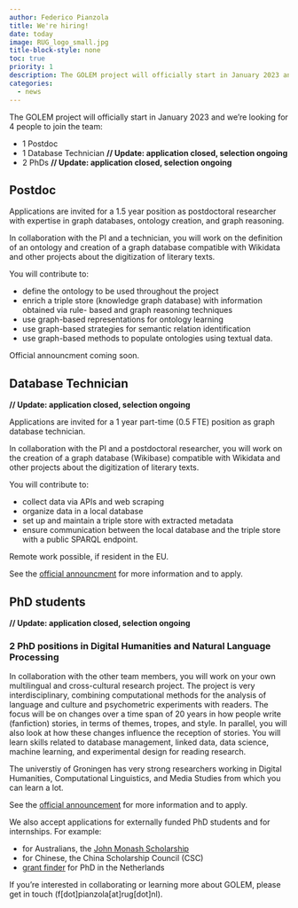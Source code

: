 ```yaml
---
author: Federico Pianzola
title: We're hiring!
date: today
image: RUG_logo_small.jpg
title-block-style: none
toc: true
priority: 1
description: The GOLEM project will officially start in January 2023 and we're looking for 4 people to join the team!
categories:
  - news
---
```


The GOLEM project will officially start in January 2023 and we're looking for 4 people to join the team:

- 1 Postdoc
- 1 Database Technician **// Update: application closed, selection ongoing**
- 2 PhDs **// Update: application closed, selection ongoing**

## Postdoc

Applications are invited for a 1.5 year position as postdoctoral researcher with expertise in graph databases, ontology creation, and graph reasoning.

In collaboration with the PI and a technician, you will work on the definition of an ontology and creation of a graph database compatible with Wikidata and other projects about the digitization of literary texts.

You will contribute to:

- define the ontology to be used throughout the project
- enrich a triple store (knowledge graph database) with information obtained via rule-
based and graph reasoning techniques
- use graph-based representations for ontology learning
- use graph-based strategies for semantic relation identification
- use graph-based methods to populate ontologies using textual data.

Official announcment coming soon.

## Database Technician

**// Update: application closed, selection ongoing**

Applications are invited for a 1 year part-time (0.5 FTE) position as graph database technician. 

In collaboration with the PI and a postdoctoral researcher, you will work on the creation of a graph database (Wikibase) compatible with Wikidata and other projects about the digitization of literary texts.

You will contribute to:

- collect data via APIs and web scraping
- organize data in a local database
- set up and maintain a triple store with extracted metadata
- ensure communication between the local database and the triple store with a public SPARQL endpoint.

Remote work possible, if resident in the EU.

See the [official announcment](https://www.rug.nl/about-ug/work-with-us/job-opportunities/?details=00347-02S0009RCP&cat=obp) for more information and to apply.

## PhD students

**// Update: application closed, selection ongoing**

### 2 PhD positions in Digital Humanities and Natural Language Processing

In collaboration with the other team members, you will work on your own multilingual and cross-cultural research project. The project is very interdisciplinary, combining computational methods for the analysis of language and culture and psychometric experiments with readers. The focus will be on changes over a time span of 20 years in how people write (fanfiction) stories, in terms of themes, tropes, and style. In parallel, you will also look at how these changes influence the reception of stories. You will learn skills related to database management, linked data, data science, machine learning, and experimental design for reading research.

The universtiy of Groningen has very strong researchers working in Digital Humanities, Computational Linguistics, and Media Studies from which you can learn a lot. 

See the [official announcement](https://www.rug.nl/about-ug/work-with-us/job-opportunities/?details=00347-02S0009QIP&cat=wp) for more information and to apply.

We also accept applications for externally funded PhD students and for internships. For example:

- for Australians, the [John Monash Scholarship](https://www.johnmonash.com/scholarships/benefits)
- for Chinese, the China Scholarship Council (CSC)
- [grant finder](https://www.rug.nl/education/scholarships/findscholarships) for PhD in the Netherlands

If you're interested in collaborating or learning more about GOLEM, please get in touch (f[dot]pianzola[at]rug[dot]nl).